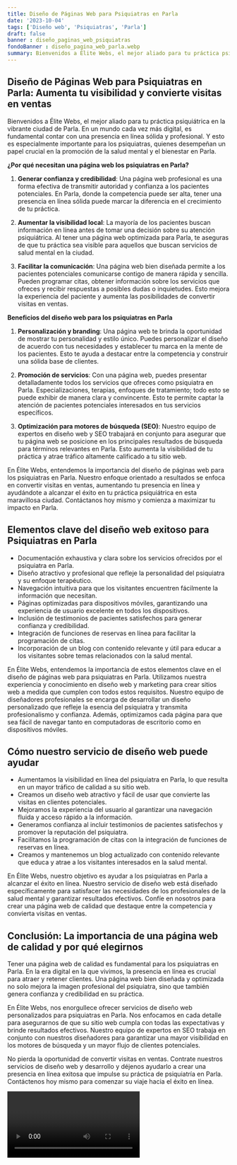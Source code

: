 ```yaml
---
title: Diseño de Páginas Web para Psiquiatras en Parla
date: '2023-10-04'
tags: ['Diseño web', 'Psiquiatras', 'Parla']
draft: false
banner : diseño_paginas_web_psiquiatras
fondoBanner : diseño_pagina_web_parla.webp
summary: Bienvenidos a Élite Webs, el mejor aliado para tu práctica psiquiátrica en la vibrante ciudad de Parla. En un mundo cada vez más digital, es fundamental contar con una presencia en línea sólida y profesional. Y esto es especialmente importante para los psiquiatras, quienes desempeñan un papel crucial en la promoción de la salud mental y el bienestar en Parla.
---
```


## Diseño de Páginas Web para Psiquiatras en Parla: Aumenta tu visibilidad y convierte visitas en ventas

Bienvenidos a Élite Webs, el mejor aliado para tu práctica psiquiátrica en la vibrante ciudad de Parla. En un mundo cada vez más digital, es fundamental contar con una presencia en línea sólida y profesional. Y esto es especialmente importante para los psiquiatras, quienes desempeñan un papel crucial en la promoción de la salud mental y el bienestar en Parla.

**¿Por qué necesitan una página web los psiquiatras en Parla?**

1. **Generar confianza y credibilidad**: Una página web profesional es una forma efectiva de transmitir autoridad y confianza a los pacientes potenciales. En Parla, donde la competencia puede ser alta, tener una presencia en línea sólida puede marcar la diferencia en el crecimiento de tu práctica.

2. **Aumentar la visibilidad local**: La mayoría de los pacientes buscan información en línea antes de tomar una decisión sobre su atención psiquiátrica. Al tener una página web optimizada para Parla, te aseguras de que tu práctica sea visible para aquellos que buscan servicios de salud mental en la ciudad.

3. **Facilitar la comunicación**: Una página web bien diseñada permite a los pacientes potenciales comunicarse contigo de manera rápida y sencilla. Pueden programar citas, obtener información sobre los servicios que ofreces y recibir respuestas a posibles dudas o inquietudes. Esto mejora la experiencia del paciente y aumenta las posibilidades de convertir visitas en ventas.

**Beneficios del diseño web para los psiquiatras en Parla**

1. **Personalización y branding**: Una página web te brinda la oportunidad de mostrar tu personalidad y estilo único. Puedes personalizar el diseño de acuerdo con tus necesidades y establecer tu marca en la mente de los pacientes. Esto te ayuda a destacar entre la competencia y construir una sólida base de clientes.

2. **Promoción de servicios**: Con una página web, puedes presentar detalladamente todos los servicios que ofreces como psiquiatra en Parla. Especializaciones, terapias, enfoques de tratamiento; todo esto se puede exhibir de manera clara y convincente. Esto te permite captar la atención de pacientes potenciales interesados en tus servicios específicos.

3. **Optimización para motores de búsqueda (SEO)**: Nuestro equipo de expertos en diseño web y SEO trabajará en conjunto para asegurar que tu página web se posicione en los principales resultados de búsqueda para términos relevantes en Parla. Esto aumenta la visibilidad de tu práctica y atrae tráfico altamente calificado a tu sitio web.

En Élite Webs, entendemos la importancia del diseño de páginas web para los psiquiatras en Parla. Nuestro enfoque orientado a resultados se enfoca en convertir visitas en ventas, aumentando tu presencia en línea y ayudándote a alcanzar el éxito en tu práctica psiquiátrica en esta maravillosa ciudad. Contáctanos hoy mismo y comienza a maximizar tu impacto en Parla.

<GifSeo />

<Cta />

## Elementos clave del diseño web exitoso para Psiquiatras en Parla

- Documentación exhaustiva y clara sobre los servicios ofrecidos por el psiquiatra en Parla.
- Diseño atractivo y profesional que refleje la personalidad del psiquiatra y su enfoque terapéutico.
- Navegación intuitiva para que los visitantes encuentren fácilmente la información que necesitan.
- Páginas optimizadas para dispositivos móviles, garantizando una experiencia de usuario excelente en todos los dispositivos.
- Inclusión de testimonios de pacientes satisfechos para generar confianza y credibilidad.
- Integración de funciones de reservas en línea para facilitar la programación de citas.
- Incorporación de un blog con contenido relevante y útil para educar a los visitantes sobre temas relacionados con la salud mental.

En Élite Webs, entendemos la importancia de estos elementos clave en el diseño de páginas web para psiquiatras en Parla. Utilizamos nuestra experiencia y conocimiento en diseño web y marketing para crear sitios web a medida que cumplen con todos estos requisitos. Nuestro equipo de diseñadores profesionales se encarga de desarrollar un diseño personalizado que refleje la esencia del psiquiatra y transmita profesionalismo y confianza. Además, optimizamos cada página para que sea fácil de navegar tanto en computadoras de escritorio como en dispositivos móviles.

## Cómo nuestro servicio de diseño web puede ayudar

- Aumentamos la visibilidad en línea del psiquiatra en Parla, lo que resulta en un mayor tráfico de calidad a su sitio web.
- Creamos un diseño web atractivo y fácil de usar que convierte las visitas en clientes potenciales.
- Mejoramos la experiencia del usuario al garantizar una navegación fluida y acceso rápido a la información.
- Generamos confianza al incluir testimonios de pacientes satisfechos y promover la reputación del psiquiatra.
- Facilitamos la programación de citas con la integración de funciones de reservas en línea.
- Creamos y mantenemos un blog actualizado con contenido relevante que educa y atrae a los visitantes interesados en la salud mental.

En Élite Webs, nuestro objetivo es ayudar a los psiquiatras en Parla a alcanzar el éxito en línea. Nuestro servicio de diseño web está diseñado específicamente para satisfacer las necesidades de los profesionales de la salud mental y garantizar resultados efectivos. Confíe en nosotros para crear una página web de calidad que destaque entre la competencia y convierta visitas en ventas.

## Conclusión: La importancia de una página web de calidad y por qué elegirnos

Tener una página web de calidad es fundamental para los psiquiatras en Parla. En la era digital en la que vivimos, la presencia en línea es crucial para atraer y retener clientes. Una página web bien diseñada y optimizada no solo mejora la imagen profesional del psiquiatra, sino que también genera confianza y credibilidad en su práctica.

En Élite Webs, nos enorgullece ofrecer servicios de diseño web personalizados para psiquiatras en Parla. Nos enfocamos en cada detalle para asegurarnos de que su sitio web cumpla con todas las expectativas y brinde resultados efectivos. Nuestro equipo de expertos en SEO trabaja en conjunto con nuestros diseñadores para garantizar una mayor visibilidad en los motores de búsqueda y un mayor flujo de clientes potenciales.

No pierda la oportunidad de convertir visitas en ventas. Contrate nuestros servicios de diseño web y desarrollo y déjenos ayudarlo a crear una presencia en línea exitosa que impulse su práctica de psiquiatría en Parla. Contáctenos hoy mismo para comenzar su viaje hacia el éxito en línea.

<Video />

<CtaBot job='Psiquiatras' city='Parla'/>

<Gmaps query='Parla+españa+maps' />